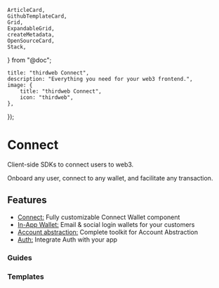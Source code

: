 	ArticleCard,
	GithubTemplateCard,
	Grid,
	ExpandableGrid,
	createMetadata,
	OpenSourceCard,
	Stack,
} from "@doc";

	title: "thirdweb Connect",
	description: "Everything you need for your web3 frontend.",
	image: {
		title: "thirdweb Connect",
		icon: "thirdweb",
	},
});

# Connect

Client-side SDKs to connect users to web3.

Onboard any user, connect to any wallet, and facilitate any transaction.

<OpenSourceCard title="Connect" href="https://github.com/thirdweb-dev/js" />

## Features

- [Connect:](/connect/connect) Fully customizable Connect Wallet component
- [In-App Wallet:](/connect/in-app-wallet/overview) Email & social login wallets for your customers
- [Account abstraction:](/connect/account-abstraction) Complete toolkit for Account Abstraction
- [Auth:](/connect/auth) Integrate Auth with your app

### Guides

<Grid>

<ArticleCard
	title="Get Started with Connect"
	description="Learn how to add a Connect Wallet component into your app."
	href="/connect/connect"
/>

<ArticleCard
	title="Custom Connect Wallet experience"
	description="Learn how to create a custom wallet connection experience."
	href="/typescript/v5/react/connecting-wallets#using-hooks"
/>

<ArticleCard
	title="Integrate Auth with Supabase"
	description="Learn how to integrate Auth with Supabase."
	href="/connect/auth/integrations/supabase"
/>

</Grid>

### Templates

<Stack>

<GithubTemplateCard
	title="Connect Wallet Button"
	href="https://github.com/thirdweb-example/connect-wallet-button"
	tag="v4 SDK"
/>

<GithubTemplateCard
	title="In-app wallet with gasless transactions (account abstraction)"
	href="https://github.com/thirdweb-example/embedded-smart-wallet"
	tag="v4 SDK"
/>

<GithubTemplateCard
	title="In-App Wallet Custom UI with React"
	href="https://github.com/thirdweb-example/embedded-wallet-custom-ui"
	tag="v4 SDK"
/>

<GithubTemplateCard
	title="In-App Wallet Custom UI with React Native"
	href="https://github.com/thirdweb-example/embedded-wallet-custom-ui-react-native"
	tag="v4 SDK"
/>

<GithubTemplateCard
	title="Wallets with account abstraction enabled - React"
	href="https://github.com/thirdweb-example/smart-wallet-react"
	tag="v4 SDK"
/>

<GithubTemplateCard
	title="Wallets with account abstraction enabled - Node.js"
	href="https://github.com/thirdweb-example/smart-wallet-script"
	tag="v4 SDK"
/>

<GithubTemplateCard
	title="Performing Batch Transactions with account abstraction wallets"
	href="https://github.com/thirdweb-example/smart-wallet-batch-tx-script"
	tag="v4 SDK"
/>

<GithubTemplateCard
	title="Auth with NextJS"
	href="https://github.com/thirdweb-example/thirdweb-auth-next"
	tag="v4 SDK"
/>

<GithubTemplateCard
	title="Auth with Next Auth"
	href="https://github.com/thirdweb-example/thirdweb-auth-next-auth"
	tag="v4 SDK"
/>

<GithubTemplateCard
	title="Auth Supabase"
	href="https://github.com/thirdweb-example/smart-wallet-react"
	tag="v4 SDK"
/>

<GithubTemplateCard
	title="Auth with Express"
	href="https://github.com/thirdweb-example/thirdweb-auth-express"
	tag="v4 SDK"
/>

<GithubTemplateCard
	title="Auth with Fiber"
	href="https://github.com/thirdweb-example/thirdweb-auth-fiber"
	tag="v4 SDK"
/>

</Stack>

